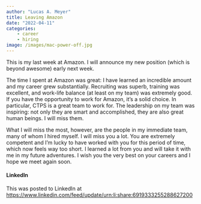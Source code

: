```yaml
---
author: "Lucas A. Meyer"
title: Leaving Amazon
date: "2022-04-11"
categories: 
    - career 
    - hiring
image: /images/mac-power-off.jpg
---
```


This is my last week at Amazon. I will announce my new position (which is beyond awesome) early next week. 

The time I spent at Amazon was great: I have learned an incredible amount and my career grew substantially. Recruiting was superb, training was excellent, and work-life balance (at least on my team) was extremely good. If you have the opportunity to work for Amazon, it's a solid choice. In particular, CTPS is a great team to work for. The leadership on my team was inspiring: not only they are smart and accomplished, they are also great human beings. I will miss them.

What I will miss the most, however, are the people in my immediate team, many of whom I hired myself. I will miss you a lot. You are extremely competent and I'm lucky to have worked with you for this period of time, which now feels way too short. I learned a lot from you and will take it with me in my future adventures. I wish you the very best on your careers and I hope we meet again soon.

#### LinkedIn

This was posted to LinkedIn at <https://www.linkedin.com/feed/update/urn:li:share:6919333255288627200>
